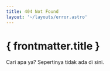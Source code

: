 ```yaml
---
title: 404 Not Found
layout: '~/layouts/error.astro'
---
```



<div className="relative">
  <NotFound className="w-[240px] md:w-[480px] h-fit" />
  <AttributionLink
    url="/atribusi/storyset"
    text="Web illustrations by Storyset"
  />
</div>

# { frontmatter.title }

Cari apa ya? Sepertinya tidak ada di sini.
